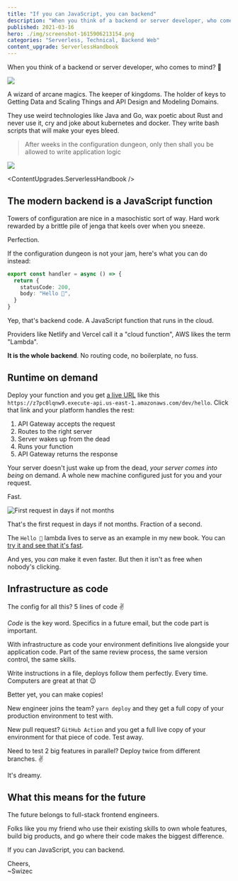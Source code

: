 ```yaml
---
title: "If you can JavaScript, you can backend"
description: "When you think of a backend or server developer, who comes to mind? A wizard of arcane magics. The future belongs to full-stack frontend engineers."
published: 2021-03-16
hero: ./img/screenshot-1615906213154.png
categories: "Serverless, Technical, Backend Web"
content_upgrade: ServerlessHandbook
---
```



When you think of a backend or server developer, who comes to mind? 🤔

![](./img/0pbndlpngi40j06.png)

A wizard of arcane magics. The keeper of kingdoms. The holder of keys to Getting Data and Scaling Things and API Design and Modeling Domains.

They use weird technologies like Java and Go, wax poetic about Rust and never use it, cry and joke about kubernetes and docker. They write bash scripts that will make your eyes bleed.

> After weeks in the configuration dungeon, only then shall you be allowed to write application logic

![](giphy:ah_phooey)

<ContentUpgrades.ServerlessHandbook />

## The modern backend is a JavaScript function

Towers of configuration are nice in a masochistic sort of way. Hard work rewarded by a brittle pile of jenga that keels over when you sneeze.

Perfection.

If the configuration dungeon is not your jam, here's what you can do instead:

```typescript
export const handler = async () => {
  return {
    statusCode: 200,
    body: "Hello 👋",
  }
}
```

Yep, that's backend code. A JavaScript function that runs in the cloud.

Providers like Netlify and Vercel call it a "cloud function", AWS likes the term "Lambda".

**It is the whole backend**. No routing code, no boilerplate, no fuss.

## Runtime on demand

Deploy your function and you get [a live URL](https://z7pc0lqnw9.execute-api.us-east-1.amazonaws.com/dev/hello) like this `https://z7pc0lqnw9.execute-api.us-east-1.amazonaws.com/dev/hello`. Click that link and your platform handles the rest:

1.  API Gateway accepts the request
2.  Routes to the right server
3.  Server wakes up from the dead
4.  Runs your function
5.  API Gateway returns the response

Your server doesn't just wake up from the dead, _your server comes into being_ on demand. A whole new machine configured just for you and your request.

Fast.

![First request in days if not months](./img/First-request-in-days-if-not-monthsea63jc.jpeg)

That's the first request in days if not months. Fraction of a second.

The `Hello 👋` lambda lives to serve as an example in my new book. You can [try it and see that it's fast](https://z7pc0lqnw9.execute-api.us-east-1.amazonaws.com/dev/hello).

And yes, you _can_ make it even faster. But then it isn't as free when nobody's clicking.

## Infrastructure as code

The config for all this? 5 lines of code ✌️

_Code_ is the key word. Specifics in a future email, but the code part is important.

With infrastructure as code your environment definitions live alongside your application code. Part of the same review process, the same version control, the same skills.

Write instructions in a file, deploys follow them perfectly. Every time. Computers are great at that 😉

Better yet, you can make copies!

New engineer joins the team? `yarn deploy` and they get a full copy of your production environment to test with.

New pull request? `GitHub Action` and you get a full live copy of your environment for that piece of code. Test away.

Need to test 2 big features in parallel? Deploy twice from different branches. ✌️

It's dreamy.

## What this means for the future

The future belongs to full-stack frontend engineers.

Folks like you my friend who use their existing skills to own whole features, build big products, and go where their code makes the biggest difference.

If you can JavaScript, you can backend.

Cheers,<br/>
~Swizec
